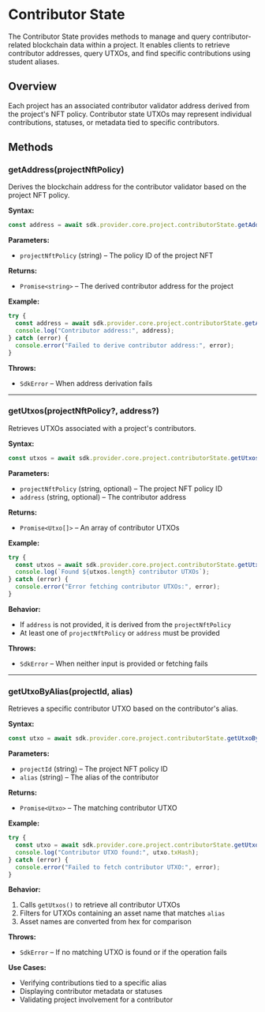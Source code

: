 # Contributor State

The Contributor State provides methods to manage and query contributor-related blockchain data within a project. It enables clients to retrieve contributor addresses, query UTXOs, and find specific contributions using student aliases.

## Overview

Each project has an associated contributor validator address derived from the project's NFT policy. Contributor state UTXOs may represent individual contributions, statuses, or metadata tied to specific contributors.

## Methods

### getAddress(projectNftPolicy)

Derives the blockchain address for the contributor validator based on the project NFT policy.

**Syntax:**
```typescript
const address = await sdk.provider.core.project.contributorState.getAddress(projectNftPolicy)
```

**Parameters:**
- `projectNftPolicy` (string) – The policy ID of the project NFT

**Returns:**
- `Promise<string>` – The derived contributor address for the project

**Example:**
```typescript
try {
  const address = await sdk.provider.core.project.contributorState.getAddress("a1b2c3d4...");
  console.log("Contributor address:", address);
} catch (error) {
  console.error("Failed to derive contributor address:", error);
}
```

**Throws:**
- `SdkError` – When address derivation fails

---

### getUtxos(projectNftPolicy?, address?)

Retrieves UTXOs associated with a project's contributors.

**Syntax:**
```typescript
const utxos = await sdk.provider.core.project.contributorState.getUtxos(projectNftPolicy?, address?)
```

**Parameters:**
- `projectNftPolicy` (string, optional) – The project NFT policy ID
- `address` (string, optional) – The contributor address

**Returns:**
- `Promise<Utxo[]>` – An array of contributor UTXOs

**Example:**
```typescript
try {
  const utxos = await sdk.provider.core.project.contributorState.getUtxos("a1b2c3d4...");
  console.log(`Found ${utxos.length} contributor UTXOs`);
} catch (error) {
  console.error("Error fetching contributor UTXOs:", error);
}
```

**Behavior:**
- If `address` is not provided, it is derived from the `projectNftPolicy`
- At least one of `projectNftPolicy` or `address` must be provided

**Throws:**
- `SdkError` – When neither input is provided or fetching fails

---

### getUtxoByAlias(projectId, alias)

Retrieves a specific contributor UTXO based on the contributor's alias.

**Syntax:**
```typescript
const utxo = await sdk.provider.core.project.contributorState.getUtxoByAlias(projectId, alias)
```

**Parameters:**
- `projectId` (string) – The project NFT policy ID
- `alias` (string) – The alias of the contributor

**Returns:**
- `Promise<Utxo>` – The matching contributor UTXO

**Example:**
```typescript
try {
  const utxo = await sdk.provider.core.project.contributorState.getUtxoByAlias("a1b2c3d4...", "alice42");
  console.log("Contributor UTXO found:", utxo.txHash);
} catch (error) {
  console.error("Failed to fetch contributor UTXO:", error);
}
```

**Behavior:**
1. Calls `getUtxos()` to retrieve all contributor UTXOs
2. Filters for UTXOs containing an asset name that matches `alias`
3. Asset names are converted from hex for comparison

**Throws:**
- `SdkError` – If no matching UTXO is found or if the operation fails

**Use Cases:**
- Verifying contributions tied to a specific alias
- Displaying contributor metadata or statuses
- Validating project involvement for a contributor